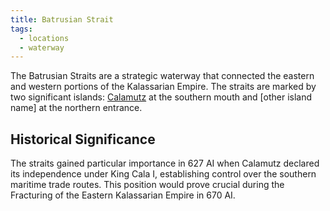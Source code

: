 ```yaml
---
title: Batrusian Strait
tags:
  - locations
  - waterway
---
```


The Batrusian Straits are a strategic waterway that connected the eastern and
western portions of the Kalassarian Empire. The straits are marked by two
significant islands: [Calamutz](./calamutz.mdx) at the southern mouth and [other
island name] at the northern entrance.

## Historical Significance

The straits gained particular importance in 627 AI when Calamutz declared its
independence under King Cala I, establishing control over the southern maritime
trade routes. This position would prove crucial during the Fracturing of the
Eastern Kalassarian Empire in 670 AI.

<Stub />

